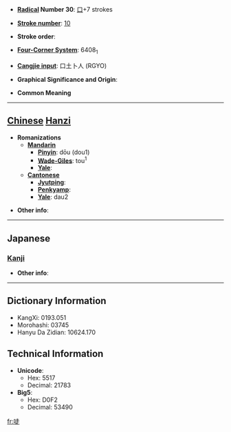 * '''[[Wiktionary:Chinese radical index| Radical]] Number 30''': [[Wiktionary:Chinese radical index 口|口]]+7 strokes

* '''[[Wiktionary:Chinese total strokes index|Stroke number]]''': [[Wiktionary:Chinese total strokes index 10|10]]

* '''Stroke order''': 

* '''[[Wiktionary:Chinese four corner index|Four-Corner System]]''': 6408<sub>1</sub>

* '''[[Wiktionary:Chinese Cangjie index|Cangjie input]]''': 口土卜人 (RGYO)

* '''Graphical Significance and Origin''': 

* '''Common Meaning'''

----

== [[Chinese]] [[Hanzi]] ==

* '''Romanizations'''
** '''[[Mandarin]]'''
*** '''[[Pinyin]]''': dōu (dou1)
*** '''[[Wade-Giles]]''': tou<sup>1</sup>
*** '''[[Yale]]''': 
** '''[[Cantonese]]'''
*** '''[[Jyutping]]''':
*** '''[[Penkyamp]]''': 
*** '''[[Yale]]''': dau2

* '''Other info''': 

----

==Japanese==
===[[Kanji]]===
{{kanji|on readings=[[とう]] (tō)
|kun readings=[[これ]] (kore), [[や]] (ya)
}}

* '''Other info''':  

----

== Dictionary Information ==

* KangXi: 0193.051
* Morohashi: 03745
* Hanyu Da Zidian: 10624.170

== Technical Information ==

* '''Unicode''':
** Hex: 5517
** Decimal: 21783
* '''Big5''':
** Hex: D0F2
** Decimal: 53490

[[fr:唗]]